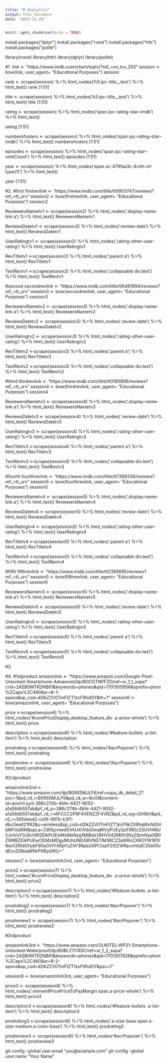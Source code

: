 ```yaml
---
title: "R Analytics"
output: html_document
date: "2023-11-29"
---
```


```r
knitr::opts_chunk$set(echo = TRUE)
```
install.packages("dplyr")
install.packages("rvest")
install.packages("httr")
install.packages("polite")

library(rvest)
library(httr)
library(dplyr)
library(polite)


#1. 
link <- "https://www.imdb.com/chart/toptv/?ref_=nv_tvv_250"
session <- bow(link, user_agent= "Educational Purposes")
session

rank <- scrape(session)  %>% html_nodes('h3.ipc-title__text') %>% html_text()
rank [1:51]

title <- scrape(session) %>%
    html_nodes('h3.ipc-title__text') %>%
    html_text()
title [1:51]

rating <- scrape(session) %>%
    html_nodes('span.ipc-rating-star--imdb') %>%
    html_text()
    
rating [1:51]

numberofvoters <- scrape(session) %>%
    html_nodes('span.ipc-rating-star--imdb') %>%
    html_text()
numberofvoters [1:51]

episodes <- scrape(session) %>%
    html_nodes('span.ipc-rating-star--voteCount') %>%
    html_text()
episodes [1:51]

year <- scrape(session) %>%
    html_nodes('span.sc-479faa3c-8:nth-of-type(1)') %>%
    html_text()
    
year [1:51]
    

#2.
#first
firstrevlink <- "https://www.imdb.com/title/tt0903747/reviews?ref_=tt_urv"
session2 <- bow(firstrevlink, user_agent= "Educational Purposes")
session2

ReviewersNametv1 <- scrape(session2) %>%
    html_nodes('.display-name-link a') %>%
    html_text()
ReviewersNametv1 

ReviewsDatetv1 <- scrape(session2) %>%
    html_nodes('.review-date') %>%
    html_text()
ReviewsDatetv1

UserRatingtv1 <- scrape(session2) %>%
    html_nodes('.rating-other-user-rating') %>%
    html_text()
UserRatingtv1

RevTitletv1 <-scrape(session2) %>%
    html_nodes('.parent a') %>%
    html_text()
RevTitletv1

TextRevtv1 <-scrape(session2) %>%
    html_nodes('.collapsable div.text') %>%
    html_text()
TextRevtv1

#second
secondrevlink <- "https://www.imdb.com/title/tt5491994/reviews?ref_=tt_urv"
session3 <- bow(secondrevlink, user_agent= "Educational Purposes")
session3

ReviewersNametv2 <- scrape(session3) %>%
    html_nodes('.display-name-link a') %>%
    html_text()
ReviewersNametv2

ReviewsDatetv2 <- scrape(session3) %>%
    html_nodes('.review-date') %>%
    html_text()
ReviewsDatetv2

UserRatingtv2 <- scrape(session3) %>%
    html_nodes('.rating-other-user-rating') %>%
    html_text()
UserRatingtv2

RevTitletv2 <-scrape(session3) %>%
    html_nodes('.parent a') %>%
    html_text()
RevTitletv2

TextRevtv2 <-scrape(session3) %>%
    html_nodes('.collapsable div.text') %>%
    html_text()
TextRevtv2

#third
thirdrevlink <- "https://www.imdb.com/title/tt0185906/reviews?ref_=tt_urv"
session4 <- bow(thirdrevlink, user_agent= "Educational Purposes")
session4

ReviewersNametv3 <- scrape(session4) %>%
    html_nodes('.display-name-link a') %>%
    html_text()
ReviewersNametv3

ReviewsDatetv3 <- scrape(session4) %>%
    html_nodes('.review-date') %>%
    html_text()
ReviewsDatetv3

UserRatingtv3 <- scrape(session4) %>%
    html_nodes('.rating-other-user-rating') %>%
    html_text()
UserRatingtv3

RevTitletv3 <-scrape(session4) %>%
    html_nodes('.parent a') %>%
    html_text()
RevTitletv3

TextRevtv3 <-scrape(session4) %>%
    html_nodes('.collapsable div.text') %>%
    html_text()
TextRevtv3

#fourth
fourthrevlink <- "https://www.imdb.com/title/tt7366338/reviews?ref_=tt_urv"
session5 <- bow(fourthrevlink, user_agent= "Educational Purposes")
session5

ReviewersNametv4 <- scrape(session5) %>%
    html_nodes('.display-name-link a') %>%
    html_text()
ReviewersNametv4

ReviewsDatetv4 <- scrape(session5) %>%
    html_nodes('.review-date') %>%
    html_text()
ReviewsDatetv4

UserRatingtv4 <- scrape(session5) %>%
    html_nodes('.rating-other-user-rating') %>%
    html_text()
UserRatingtv4

RevTitletv4 <-scrape(session5) %>%
    html_nodes('.parent a') %>%
    html_text()
RevTitletv4

TextRevtv4 <-scrape(session5) %>%
    html_nodes('.collapsable div.text') %>%
    html_text()
TextRevtv4

#fifth
fifthrevlink <- "https://www.imdb.com/title/tt2395695/reviews?ref_=tt_urv"
session5 <- bow(fifthrevlink, user_agent= "Educational Purposes")
session5

ReviewersNametv5 <- scrape(session5) %>%
    html_nodes('.display-name-link a') %>%
    html_text()
ReviewersNametv5

ReviewsDatetv5 <- scrape(session5) %>%
    html_nodes('.review-date') %>%
    html_text()
ReviewsDatetv5

UserRatingtv5 <- scrape(session5) %>%
    html_nodes('.rating-other-user-rating') %>%
    html_text()
UserRatingtv5

RevTitletv5 <-scrape(session5) %>%
    html_nodes('.parent a') %>%
    html_text()
RevTitletv5

TextRevtv5 <-scrape(session5) %>%
    html_nodes('.collapsable div.text') %>%
    html_text()
TextRevtv5

#3.

#4.
#1stproduct
amazonlink <- "https://www.amazon.com/Google-Pixel-Unlocked-Smartphone-Advanced/dp/B0CGTNPFZD/ref=sr_1_1_sspa?crid=2ASB0MTR2NB61&keywords=phones&qid=1701305956&sprefix=phon%2Caps%2C460&sr=8-1-spons&sp_csd=d2lkZ2V0TmFtZT1zcF9hdGY&th=1"
session6 <- bow(amazonlink, user_agent= "Educational Purposes")

price <-scrape(session6) %>%
    html_nodes('#corePriceDisplay_desktop_feature_div .a-price-whole') %>%
    html_text()
price

description <-scrape(session6) %>%
    html_nodes('#feature-bullets .a-list-item') %>%
    html_text()
description

prodrating <-scrape(session6) %>%
    html_nodes('#acrPopover') %>%
    html_text()
prodrating

prodreview <- scrape(session6) %>%
    html_nodes('#acrPopover') %>%
    html_text()
prodreview

#2rdproduct

amazonlink2nd <- "https://www.amazon.com/dp/B09S5MJLF6/ref=sspa_dk_detail_2?psc=1&pd_rd_i=B09S5MJLF6&pd_rd_w=tkc0I&content-id=amzn1.sym.386c274b-4bfe-4421-9052-a1a56db557ab&pf_rd_p=386c274b-4bfe-4421-9052-a1a56db557ab&pf_rd_r=AFCCC2P8F4VENZZF4VRZ&pd_rd_wg=GH9kV&pd_rd_r=585deed2-ce5f-497b-b3f1-dbc0ea621f62&s=wireless&sp_csd=d2lkZ2V0TmFtZT1zcF9kZXRhaWxfdGhlbWF0aWM&spLa=ZW5jcnlwdGVkUXVhbGlmaWVyPUEyQzFIRDc2SUVHRlU5JmVuY3J5cHRlZElkPUEwMzMxNzg1MlBaVzRHV042M0hSNyZlbmNyeXB0ZWRBZElkPUEwODMzMDgyMUhUNlhSRVNSTlM3RCZ3aWRnZXROYW1lPXNwX2RldGFpbF90aGVtYXRpYyZhY3Rpb249Y2xpY2tSZWRpcmVjdCZkb05vdExvZ0NsaWNrPXRydWU="

session7 <- bow(amazonlink2nd, user_agent= "Educational Purposes")



price2 <-scrape(session7) %>%
    html_nodes('#corePriceDisplay_desktop_feature_div .a-price-whole') %>%
    html_text()
price2

description2 <-scrape(session7) %>%
    html_nodes('#feature-bullets .a-list-item') %>%
    html_text()
description2

prodrating2 <-scrape(session7) %>%
    html_nodes('#acrPopover') %>%
    html_text()
prodrating2

prodreview2 <- scrape(session7) %>%
    html_nodes('#acrPopover') %>%
    html_text()
prodreview2

#3rdproduct

amazonlink3rd <- "https://www.amazon.com/OUKITEL-WP21-Smartphone-Unlocked-Waterproof/dp/B0BLZ7CRSC/ref=sr_1_2_sspa?crid=2ASB0MTR2NB61&keywords=phones&qid=1701307426&sprefix=phon%2Caps%2C460&sr=8-2-spons&sp_csd=d2lkZ2V0TmFtZT1zcF9hdGY&psc=1"

session8 <- bow(amazonlink3rd, user_agent= "Educational Purposes")



price3 <- scrape(session8) %>%
    html_nodes('.reinventPricePriceToPayMargin span.a-price-whole') %>%
    html_text()
price3

description3 <-scrape(session8) %>%
    html_nodes('#feature-bullets .a-list-item') %>%
    html_text()
description3

prodrating3 <-scrape(session8) %>%
    html_nodes('.a-size-base span.a-size-medium.a-color-base') %>%
    html_text()
prodrating3

prodreview3 <- scrape(session8) %>%
    html_nodes('#acrPopover') %>%
    html_text()
prodreview3

git config --global user.email "you@example.com"
  git config --global user.name "Your Name"

